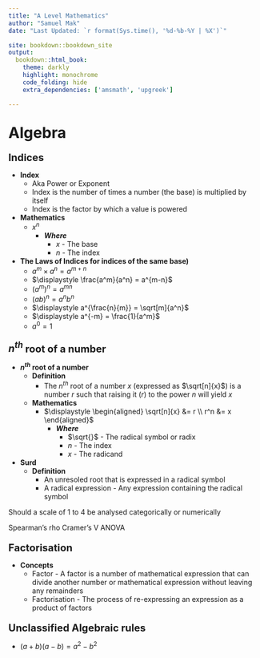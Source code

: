```yaml
--- 
title: "A Level Mathematics"
author: "Samuel Mak"
date: "Last Updated: `r format(Sys.time(), '%d-%b-%Y | %X')`"

site: bookdown::bookdown_site
output: 
  bookdown::html_book:
    theme: darkly
    highlight: monochrome
    code_folding: hide
    extra_dependencies: ['amsmath', 'upgreek']

---
```



<p style = "margin-bottom: 0px; font-size: 30px; ">**Algebra**</p>




<p style = "margin-bottom: 0px; font-size: 20px; ">**Indices**</p>

- **Index**
  - Aka Power or Exponent 
  - Index is the number of times a number (the base) is multiplied by itself 
  - Index is the factor by which a value is powered 
- **Mathematics**
  - $x^n$
    - ***Where***
      - $x$ - The base
      - $n$ - The index 
- **The Laws of Indices for indices of the same base)**
  - $a^m \times a^n = a^{m + n}$
  - $\displaystyle \frac{a^m}{a^n} = a^{m-n}$
  - $\left( a^m \right)^n = a^{mn}$
  - $\left( ab \right)^n = a^n b^n$
  - $\displaystyle a^{\frac{n}{m}} = \sqrt[m]{a^n}$
  - $\displaystyle a^{-m} = \frac{1}{a^m}$
  - $a^0 = 1$
  
  
  
<p style = "margin-bottom: 0px; font-size: 20px; ">**$n^{th}$ root of a number**</p>

- **$n^{th}$ root of a number**
  - **Definition**
    - The $n^{th}$ root of a number $x$ (expressed as $\sqrt[n]{x}$) is a number $r$ such that raising it ($r$) to the power $n$ will yield $x$ 
  - **Mathematics**
    - $\displaystyle \begin{aligned} \sqrt[n]{x} &= r \\ r^n &= x \end{aligned}$
      - ***Where***
        - $\sqrt{}$ - The radical symbol or radix 
        - $n$ - The index 
        - $x$ - The radicand
- **Surd**
  - **Definition**
    - An unresoled root that is expressed in a radical symbol 
    - A radical expression - Any expression containing the radical symbol 






Should a scale of 1 to 4 be analysed categorically or numerically 

Spearman's rho 
Cramer's V
ANOVA








<p style = "margin-bottom: 0px; font-size: 20px; ">**Factorisation**</p>

- **Concepts** 
  - Factor - A factor is a number of mathematical expression that can divide another number or mathematical expression without leaving any remainders 
  - Factorisation - The process of re-expressing an expression as a product of factors 







<p style = "margin-bottom: 0px; font-size: 20px; ">**Unclassified Algebraic rules**</p>

- $\left( a + b \right) \left( a - b \right) = a^2 - b^2$


